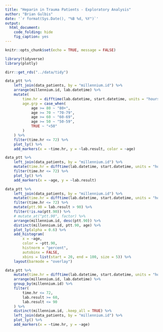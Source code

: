 ```yaml
---
title: "Heparin in Trauma Patients - Exploratory Analysis"
author: "Brian Gulbis"
date: '`r format(Sys.Date(), "%B %d, %Y")`'
output: 
  html_document:
    code_folding: hide
    fig_caption: yes
---
```


```r
knitr::opts_chunk$set(echo = TRUE, message = FALSE)
```

```r
library(tidyverse)
library(plotly)

dirr::get_rds("../data/tidy")
```

```r
data_ptt %>%
    left_join(data_patients, by = "millennium.id") %>%
    arrange(millennium.id, lab.datetime) %>%
    mutate(
        time.hr = difftime(lab.datetime, start.datetime, units = "hours"),
        age.grp = case_when(
            age >= 80 ~ "80+",
            age >= 70 ~ "70-79",
            age >= 60 ~ "60-69",
            age >= 50 ~ "50-59",
            TRUE ~ "<50"
        )
    ) %>%
    filter(time.hr <= 72) %>%
    plot_ly() %>%
    add_markers(x = ~time.hr, y = ~lab.result, color = ~age)
```

```r
data_ptt %>%
    left_join(data_patients, by = "millennium.id") %>%
    mutate(time.hr = difftime(lab.datetime, start.datetime, units = "hours")) %>%
    filter(time.hr <= 72) %>%
    plot_ly() %>%
    add_markers(x = ~age, y = ~lab.result)
```

```r
data_ptt %>%
    left_join(data_patients, by = "millennium.id") %>%
    mutate(time.hr = difftime(lab.datetime, start.datetime, units = "hours")) %>%
    filter(time.hr <= 72) %>%
    mutate(ptt.90 = lab.result > 90) %>%
    filter(!is.na(ptt.90)) %>%
    # mutate_at("ptt.90", factor) %>%
    arrange(millennium.id, desc(ptt.90)) %>%
    distinct(millennium.id, ptt.90, age) %>%
    plot_ly(alpha = 0.6) %>%
    add_histogram(
        x = ~age, 
        color = ~ptt.90, 
        histnorm = "percent",
        autobinx = FALSE,
        xbins = list(start = 20, end = 100, size = 5)) %>%
    layout(barmode = "overlay")
```

```r
data_ptt %>%
    mutate(time.hr = difftime(lab.datetime, start.datetime, units = "hours")) %>%
    arrange(millennium.id, lab.datetime) %>%
    group_by(millennium.id) %>%
    filter(
        time.hr <= 72,
        lab.result >= 60,
        lab.result <= 90
    ) %>%
    distinct(millennium.id, .keep_all = TRUE) %>%
    left_join(data_patients, by = "millennium.id") %>%
    plot_ly() %>%
    add_markers(x = ~time.hr, y = ~age)
```

